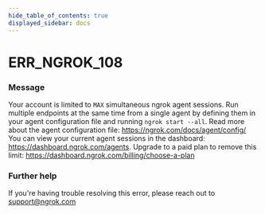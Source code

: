 ```yaml
---
hide_table_of_contents: true
displayed_sidebar: docs
---
```



# ERR_NGROK_108

### Message

Your account is limited to `MAX` simultaneous ngrok agent sessions.
Run multiple endpoints at the same time from a single agent by defining them in your agent configuration file and running `ngrok start --all`.
Read more about the agent configuration file: https://ngrok.com/docs/agent/config/
You can view your current agent sessions in the dashboard: https://dashboard.ngrok.com/agents. Upgrade to a paid plan to remove this limit:
https://dashboard.ngrok.com/billing/choose-a-plan

<ErrorDetails error="err_ngrok_108" />

### Further help

If you're having trouble resolving this error, please reach out to [support@ngrok.com](mailto:support@ngrok.com?subject=Help%20with%20ERR_NGROK_108)
